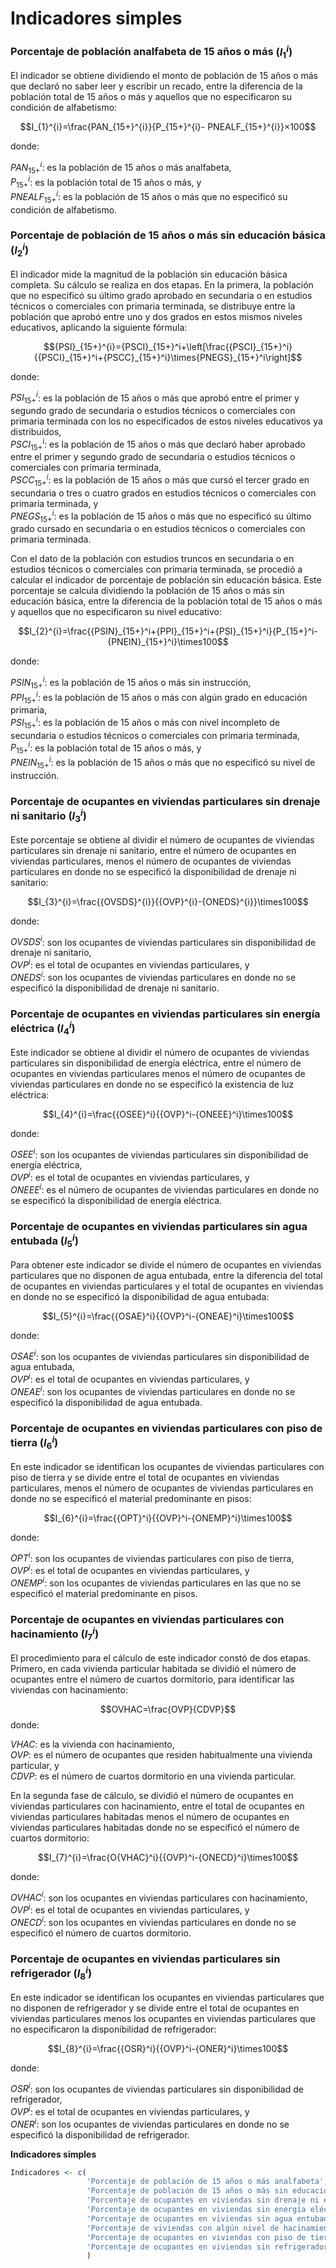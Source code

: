 # Indicadores simples  {.unlisted .unnumbered}

### Porcentaje de población analfabeta de 15 años o más $(I_{1}^{i})$ {-}
	
El indicador se obtiene dividiendo el monto de población de 15 años o más que declaró no saber leer y escribir un recado, entre la diferencia de la población total de 15 años o más y aquellos que no especificaron su condición de alfabetismo:  

$$I_{1}^{i}=\frac{PAN_{15+}^{i}}{P_{15+}^{i}- PNEALF_{15+}^{i}}×100$$

donde:

$PAN_{15+}^{i}$: es la población de 15 años o más analfabeta,   
$P_{15+}^{i}$: es la población total de 15 años o más, y   
$PNEALF_{15+}^{i}$: es la población de 15 años o más que no especificó su condición de alfabetismo.   

### 	Porcentaje de población de 15 años o más sin educación básica $(I_{2}^{i})$ {-}

El indicador mide la magnitud de la población sin educación básica completa. Su cálculo se realiza en dos etapas. En la primera, la población que no especificó su último grado aprobado en secundaria o en estudios técnicos o comerciales con primaria terminada, se distribuye entre la población que aprobó entre uno y dos grados en estos mismos niveles educativos, aplicando la siguiente fórmula:   

$${PSI}_{15+}^{i}={PSCI}_{15+}^i+\left[\frac{{PSCI}_{15+}^i}{{PSCI}_{15+}^i+{PSCC}_{15+}^i}\times{PNEGS}_{15+}^i\right]$$


donde:    

$P{SI}_{15+}^{i}$: es la población de 15 años o más que aprobó entre el primer y segundo grado de secundaria o estudios técnicos o comerciales con primaria terminada con los no especificados de estos niveles educativos ya distribuidos,  
${PSCI}_{15+}^{i}$: es la población de 15 años o más que declaró haber aprobado entre el primer y segundo grado de secundaria o estudios técnicos o comerciales con primaria terminada,  
${PSCC}_{15+}^{i}$: es la población de 15 años o más que cursó el tercer grado en secundaria o tres o cuatro grados en estudios técnicos o comerciales con primaria terminada, y  
${PNEGS}_{15+}^{i}$: es la población de 15 años o más que no especificó su último grado cursado en secundaria o en estudios técnicos o comerciales con primaria terminada.  

Con el dato de la población con estudios truncos en secundaria o en estudios técnicos o comerciales con primaria terminada, se procedió a calcular el indicador de porcentaje de población sin educación básica. Este porcentaje se calcula dividiendo la población de 15 años o más sin educación básica, entre la diferencia de la población total de 15 años o más y aquellos que no especificaron su nivel educativo:   

$$I_{2}^{i}=\frac{{PSIN}_{15+}^i+{PPI}_{15+}^i+{PSI}_{15+}^i}{P_{15+}^i-{PNEIN}_{15+}^i}\times100$$

donde:

${PSIN}_{15+}^{i}$: es la población de 15 años o más sin instrucción,  
${PPI}_{15+}^{i}$: es la población de 15 años o más con algún grado en educación primaria,  
${PSI}_{15+}^{i}$: es la población de 15 años o más con nivel incompleto de secundaria o estudios técnicos o comerciales con primaria terminada,   
$P_{15+}^{i}$: es la población total de 15 años o más, y   
${PNEIN}_{15+}^{i}$: es la población de 15 años o más que no especificó su nivel de instrucción.   


### Porcentaje de ocupantes en viviendas particulares sin drenaje ni sanitario $(I_{3}^{i})$ {-} 

Este porcentaje se obtiene al dividir el número de ocupantes de viviendas particulares sin drenaje ni sanitario, entre el número de ocupantes en viviendas particulares, menos el número de ocupantes de viviendas particulares en donde no se especificó la disponibilidad de drenaje ni sanitario:  

$$I_{3}^{i}=\frac{{OVSDS}^{i}}{{OVP}^{i}-{ONEDS}^{i}}\times100$$


donde:

${OVSDS}^{i}$: son los ocupantes de viviendas particulares sin disponibilidad de drenaje ni sanitario,   
${OVP}^{i}$: es el total de ocupantes en viviendas particulares, y   
${ONEDS}^{i}$: son los ocupantes de viviendas particulares en donde no se especificó la disponibilidad de drenaje ni sanitario.    


### Porcentaje de ocupantes en viviendas particulares sin energía eléctrica $(I_{4}^{i})$ {-}    


Este indicador se obtiene al dividir el número de ocupantes de viviendas particulares sin disponibilidad de energía eléctrica, entre el número de ocupantes en viviendas particulares menos el número de ocupantes de viviendas particulares en donde no se especificó la existencia de luz eléctrica:

$$I_{4}^{i}=\frac{{OSEE}^i}{{OVP}^i-{ONEEE}^i}\times100$$  

donde:  

${OSEE}^{i}$: son los ocupantes de viviendas particulares sin disponibilidad de energía eléctrica,   
${OVP}^{i}$: es el total de ocupantes en viviendas particulares, y   
${ONEEE}^{i}$: es el número de ocupantes de viviendas particulares en donde no se especificó la disponibilidad de energía eléctrica.    


### Porcentaje de ocupantes en viviendas particulares sin agua entubada $(I_{5}^{i})$ {-}     
	
Para obtener este indicador se divide el número de ocupantes en viviendas particulares que no disponen de agua entubada, entre la diferencia del total de ocupantes en viviendas particulares y el total de ocupantes en viviendas en donde no se especificó la disponibilidad de agua entubada:   

$$I_{5}^{i}=\frac{{OSAE}^i}{{OVP}^i-{ONEAE}^i}\times100$$  

donde:  

${OSAE}^{i}$: son los ocupantes de viviendas particulares sin disponibilidad de agua entubada,  
${OVP}^{i}$: es el total de ocupantes en viviendas particulares, y   
${ONEAE}^{i}$: son los ocupantes de viviendas particulares en donde no se especificó la disponibilidad de agua entubada.  


### Porcentaje de ocupantes en viviendas particulares con piso de tierra $(I_{6}^{i})$ {-} 

En este indicador se identifican los ocupantes de viviendas particulares con piso de tierra y se divide entre el total de ocupantes en viviendas particulares, menos el número de ocupantes de viviendas particulares en donde no se especificó el material predominante en pisos:    

$$I_{6}^{i}=\frac{{OPT}^i}{{OVP}^i-{ONEMP}^i}\times100$$   

donde:   

${OPT}^{i}$: son los ocupantes de viviendas particulares con piso de tierra,    
${OVP}^{i}$: es el total de ocupantes en viviendas particulares, y   
${ONEMP}^{i}$: son los ocupantes de viviendas particulares en las que no se especificó el material predominante en pisos.    

### Porcentaje de ocupantes en viviendas particulares con hacinamiento $(I_{7}^{i})$ {-}  

El procedimiento para el cálculo de este indicador constó de dos etapas. Primero, en cada vivienda particular habitada se dividió el número de ocupantes entre el número de cuartos dormitorio, para identificar las viviendas con hacinamiento:   

$$OVHAC=\frac{OVP}{CDVP}$$
donde:

$VHAC$: es la vivienda con hacinamiento,   
$OVP$: es el número de ocupantes que residen habitualmente una vivienda particular, y   
$CDVP$: es el número de cuartos dormitorio en una vivienda particular.   
	
En la segunda fase de cálculo, se dividió el número de ocupantes en viviendas particulares con hacinamiento, entre el total de ocupantes en viviendas particulares habitadas menos el número de ocupantes en viviendas particulares habitadas donde no se especificó el número de cuartos dormitorio:     

$$I_{7}^{i}=\frac{O{VHAC}^i}{{OVP}^i-{ONECD}^i}\times100$$    

donde:

${OVHAC}^{i}$: son los ocupantes en viviendas particulares con hacinamiento,   
${OVP}^{i}$: es el total de ocupantes en viviendas particulares, y   
${ONECD}^{i}$: son los ocupantes en viviendas particulares en donde no se especificó el número de cuartos dormitorio.     

### Porcentaje de ocupantes en viviendas particulares sin refrigerador $(I_{8}^{i})$ {-}  
	
En este indicador se identifican los ocupantes en viviendas particulares que no disponen de refrigerador y se divide entre el total de ocupantes en viviendas particulares menos los ocupantes en viviendas particulares que no especificaron la disponibilidad de refrigerador:

$$I_{8}^{i}=\frac{{OSR}^i}{{OVP}^i-{ONER}^i}\times100$$  

donde:   

${OSR}^{i}$: son los ocupantes de viviendas particulares sin disponibilidad de refrigerador,     
${OVP}^{i}$: es el total de ocupantes en viviendas particulares, y    
${ONER}^{i}$: son los ocupantes de viviendas particulares en donde no se especificó la disponibilidad de refrigerador.   

**Indicadores simples**  

```r
Indicadores <- c(
                 'Porcentaje de población de 15 años o más analfabeta', 
                 'Porcentaje de población de 15 años o más sin educación básica',
                 'Porcentaje de ocupantes en viviendas sin drenaje ni excusado',
                 'Porcentaje de ocupantes en viviendas sin energía eléctrica', 
                 'Porcentaje de ocupantes en viviendas sin agua entubada', 
                 'Porcentaje de viviendas con algún nivel de hacinamiento',
                 'Porcentaje de ocupantes en viviendas con piso de tierra',
                 'Porcentaje de ocupantes en viviendas sin refrigerador'
                 )
```
	




	

	
	
 



